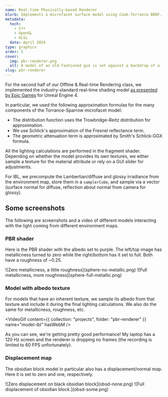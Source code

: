```yaml
---
name: Real-time Physically-based Renderer
blurb: Implements a microfacet surface model using Cook-Torrance BRDF. Performs importance sampling from environment maps for image-based lighting.
metadata:
  tech:
    - C++
    - OpenGL
    - GLSL
  date: April 2024
type: graphics
order: 5
cover:
  img: pbr-renderer.png
  alt: A model of an old-fashioned gun is set against a backdrop of a lake.
slug: pbr-renderer
---
```



For the second half of our Offline & Real-time Rendering class, we implemented the industry-standard real-time shading model [as presented by Epic Games](https://cdn2.unrealengine.com/Resources/files/2013SiggraphPresentationsNotes-26915738.pdf) for Unreal Engine 4.

In particular, we used the following approximation formulas for the many components of the Torrance-Sparrow microfacet model:

- The distribution function uses the Trowbridge-Reitz distribution for approximation.
- We use Schlick's approximation of the Fresnel reflectance term.
- The geometric attenuation term is approximated by Smith's Schlick-GGX formula.

All the lighting calculations are performed in the fragment shader. Depending on whether the model provides its own textures, we either sample a texture for the material attribute or rely on a GUI slider for adjustments.

For IBL, we precompute the Lambertian/diffuse and glossy irradiance from the environment map, store them in a `samplerCube`, and sample via a vector (surface normal for diffuse, reflection about normal from camera for glossy).

## Some screenshots

The following are screenshots and a video of different models interacting with the light coming from different environment maps.

### PBR shader

Here is the PBR shader with the albedo set to purple. The left/top image has metallicness turned to zero while the right/bottom has it set to full. Both have a roughness of ~0.25.

<div class="grid grid-cols-1 gap-pad 480:grid-cols-2">
  ![Zero metallicness, a little roughness](sphere-no-metallic.png) ![Full
  metallicness, more roughness](sphere-full-metallic.png)
</div>

### Model with albedo texture

For models that have an inherent texture, we sample its albedo from that texture and include it during the final lighting calculations. We also do the same for metallicness, roughness, etc.

<VideoGif
  content={{ collection: "projects", folder: "pbr-renderer" }}
  name="model-ibl"
  hasWebM
/>

As you can see, we're getting pretty good performance! My laptop has a 120 Hz screen and the renderer is dropping no frames (the recording is limited to 60 FPS unfortunately).

### Displacement map

The obsidian block model in particular also has a displacement/normal map. Here it is set to zero and one, respectively.

<div class="grid grid-cols-1 gap-pad 480:grid-cols-2">
  ![Zero displacement on black obsidian block](obsd-none.png) ![Full
  displacement of obsidian block.](obsd-some.png)
</div>
